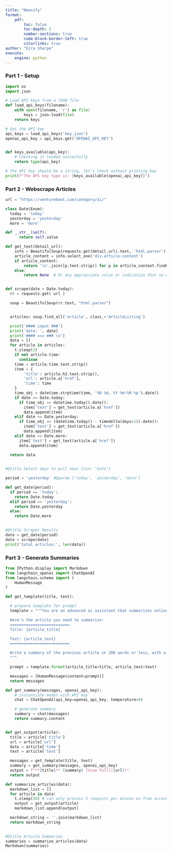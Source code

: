 ```yaml
---
title: "Newsify"
format: 
    pdf: 
        toc: false
        toc-depth: 2
        number-sections: true
        code-block-border-left: true
        colorlinks: true
author: "Ezra Sharpe"
execute:
    engine: python
---
```


### Part 1 - Setup 

```python

import os
import json

# Load API keys from a JSON file
def load_api_keys(filename):
    with open(filename, 'r') as file:
        keys = json.load(file)
    return keys

# Get the API key
api_keys = load_api_keys('key.json')
openai_api_key = api_keys.get('OPENAI_API_KEY')


def keys_available(api_key):
    # Checking it loaded succesfully
    return type(api_key)

# The API key should be a string, let's check without printing key
print(f"The API key type is: {keys_available(openai_api_key)}")

```

### Part 2 - Webscrape Articles

```python

url = "https://venturebeat.com/category/ai/"

class Date(Enum):
  today = 'today'
  yesterday = 'yesterday'
  more = 'more'

def __str__(self):
      return self.value

def get_text(detail_url):
    info = BeautifulSoup(requests.get(detail_url).text, 'html.parser')
    article_content = info.select_one('div.article-content')
    if article_content:
        return '\n'.join([p.text.strip() for p in article_content.findChildren('p', recursive=False)])
    else:
        return None  # Or any appropriate value or indication that no content was found


def scrape(date = Date.today):
  rr = requests.get( url )

  soup = BeautifulSoup(rr.text, "html.parser")


  articles= soup.find_all('article', class_='ArticleListing')

  print('#### input ###')
  print('date: ', date)
  print('#### === ### \n')
  data = []
  for article in articles:
    t.sleep(2)
    if not article.time:
      continue
    time = article.time.text.strip()
    item = {
        'title': article.h2.text.strip(),
        'url': article.a['href'],
        'time': time
    }
    time_obj = datetime.strptime(time, '%B %d, %Y %H:%M %p').date()
    if date == Date.today:
      if time_obj == datetime.today().date():
        item['text'] = get_text(article.a['href'])
        data.append(item)
    elif date == Date.yesterday:
      if time_obj == (datetime.today() - timedelta(days=1)).date():
        item['text'] = get_text(article.a['href'])
        data.append(item)
    elif date == Date.more:
      item['text'] = get_text(article.a['href'])
      data.append(item)

  return data
     

#@title Select days to pull news {run: "auto"}

period = 'yesterday' #@param ['today', 'yesterday', 'more']

def get_date(period):
  if period == 'today':
    return Date.today
  elif period == 'yesterday':
    return Date.yesterday
  else:
    return Date.more
     

#@title Scraper Results
date = get_date(period)
data = scrape(date)
print('total articles:', len(data))

```

### Part 3 - Generate Summaries

```python

from IPython.display import Markdown
from langchain_openai import ChatOpenAI
from langchain.schema import (
    HumanMessage
)

def get_template(title, text):

  # prepare template for prompt
  template = """You are an advanced ai assistant that summarizes online articles.

  Here's the article you need to summarize:
  ==========================
  Title: {article_title}

  Text: {article_text}
  ==========================

  Write a summary of the previous article in 200 words or less, with a particular focus on communicating the key messages.
  """

  prompt = template.format(article_title=title, article_text=text)

  messages = [HumanMessage(content=prompt)]
  return messages

def get_summary(messages, openai_api_key):
    # instantiate model with API key
    chat = ChatOpenAI(api_key=openai_api_key, temperature=0)

    # generate summary
    summary = chat(messages)
    return summary.content


def get_output(article):
  title = article['title']
  url = article['url']
  date = article['time']
  text = article['text']

  messages = get_template(title, text)
  summary = get_summary(messages, openai_api_key)
  output = f"**{title}** {summary} [View Full]({url})"
  return output

def summarize_articles(data):
  markdown_list = []
  for article in data:
    t.sleep(30) # can only process 3 requests per minute on free account
    output = get_output(article)
    markdown_list.append(output)

  markdown_string = ''.join(markdown_list)
  return markdown_string

    
#@title Article Summaries
summaries = summarize_articles(data)
Markdown(summaries)

```